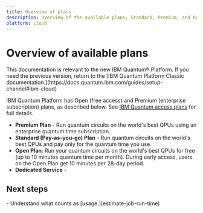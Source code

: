 ```yaml
---
title: Overview of plans
description: Overview of the available plans; Standard, Premium, and Open
platform: cloud
---
```


<span id="cloud-plans"></span>
# Overview of available plans

<Admonition type="note">
This documentation is relevant to the new IBM Quantum&reg; Platform. If you need the previous version, return to the [IBM Quantum Platform Classic documentation.](https://docs.quantum.ibm.com/guides/setup-channel#ibm-cloud)
</Admonition>

IBM Quantum Platform has Open (free access) and Premium (enterprise subscription) plans, as described below. See [IBM Quantum access plans](https://www.ibm.com/quantum/access-plans) for full details.

- **Premium Plan** - Run quantum circuits on the world's best QPUs using an enterprise quantum time subscription.
- **Standard (Pay-as-you-go) Plan** - Run quantum circuits on the world's best QPUs and pay only for the quantum time you use.
- **Open Plan**: Run your quantum circuits on the world's best QPUs for free (up to 10 minutes quantum time per month).
   <Admonition type="note">
   During early access, users on the Open Plan get 10 minutes per 28-day period.
   </Admonition>
- **Dedicated Service** -

## Next steps

<Admonition type="tip" title="Recommendations">
  -  Understand what counts as [usage.](estimate-job-run-time)
</Admonition>
